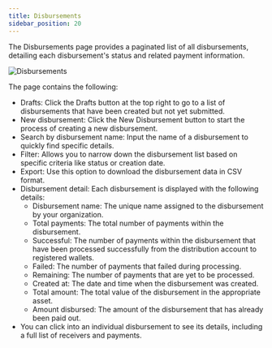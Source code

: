 ```yaml
---
title: Disbursements
sidebar_position: 20
---
```


The Disbursements page provides a paginated list of all disbursements, detailing each disbursement's status and related payment information.

![Disbursements](/assets/SDP/SDP20.png)

The page contains the following:

- Drafts: Click the Drafts button at the top right to go to a list of disbursements that have been created but not yet submitted.
- New disbursement: Click the New Disbursement button to start the process of creating a new disbursement.
- Search by disbursement name: Input the name of a disbursement to quickly find specific details.
- Filter: Allows you to narrow down the disbursement list based on specific criteria like status or creation date.
- Export: Use this option to download the disbursement data in CSV format.
- Disbursement detail: Each disbursement is displayed with the following details:
  - Disbursement name: The unique name assigned to the disbursement by your organization.
  - Total payments: The total number of payments within the disbursement.
  - Successful: The number of payments within the disbursement that have been processed successfully from the distribution account to registered wallets.
  - Failed: The number of payments that failed during processing.
  - Remaining: The number of payments that are yet to be processed.
  - Created at: The date and time when the disbursement was created.
  - Total amount: The total value of the disbursement in the appropriate asset.
  - Amount disbursed: The amount of the disbursement that has already been paid out.
- You can click into an individual disbursement to see its details, including a full list of receivers and payments.
